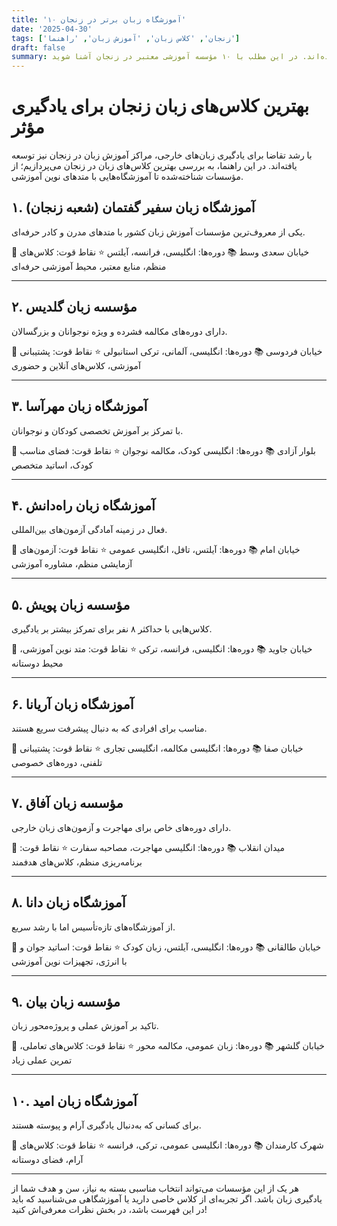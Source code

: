 ```yaml
---
title: '۱۰ آموزشگاه زبان برتر در زنجان'
date: '2025-04-30'
tags: ['زنجان', 'کلاس زبان', 'آموزش زبان', 'راهنما']
draft: false
summary: اگر به‌دنبال یادگیری زبان انگلیسی یا زبان‌های دیگر هستید، آموزشگاه‌های زبان در زنجان با بهره‌گیری از اساتید مجرب و امکانات آموزشی متنوع، فرصت‌های بسیار خوبی را فراهم کرده‌اند. در این مطلب با ۱۰ مؤسسه آموزشی معتبر در زنجان آشنا شوید.
---
```


# بهترین کلاس‌های زبان زنجان برای یادگیری مؤثر

با رشد تقاضا برای یادگیری زبان‌های خارجی، مراکز آموزش زبان در زنجان نیز توسعه یافته‌اند. در این راهنما، به بررسی بهترین کلاس‌های زبان در زنجان می‌پردازیم؛ از مؤسسات شناخته‌شده تا آموزشگاه‌هایی با متدهای نوین آموزشی.

## ۱. آموزشگاه زبان سفیر گفتمان (شعبه زنجان)

یکی از معروف‌ترین مؤسسات آموزش زبان کشور با متدهای مدرن و کادر حرفه‌ای.

📍 خیابان سعدی وسط
📚 دوره‌ها: انگلیسی، فرانسه، آیلتس
⭐ نقاط قوت: کلاس‌های منظم، منابع معتبر، محیط آموزشی حرفه‌ای

---

## ۲. مؤسسه زبان گلدیس

دارای دوره‌های مکالمه فشرده و ویژه نوجوانان و بزرگسالان.

📍 خیابان فردوسی
📚 دوره‌ها: انگلیسی، آلمانی، ترکی استانبولی
⭐ نقاط قوت: پشتیبانی آموزشی، کلاس‌های آنلاین و حضوری

---

## ۳. آموزشگاه زبان مهرآسا

با تمرکز بر آموزش تخصصی کودکان و نوجوانان.

📍 بلوار آزادی
📚 دوره‌ها: انگلیسی کودک، مکالمه نوجوان
⭐ نقاط قوت: فضای مناسب کودک، اساتید متخصص

---

## ۴. آموزشگاه زبان راه‌دانش

فعال در زمینه آمادگی آزمون‌های بین‌المللی.

📍 خیابان امام
📚 دوره‌ها: آیلتس، تافل، انگلیسی عمومی
⭐ نقاط قوت: آزمون‌های آزمایشی منظم، مشاوره آموزشی

---

## ۵. مؤسسه زبان پویش

کلاس‌هایی با حداکثر ۸ نفر برای تمرکز بیشتر بر یادگیری.

📍 خیابان جاوید
📚 دوره‌ها: انگلیسی، فرانسه، ترکی
⭐ نقاط قوت: متد نوین آموزشی، محیط دوستانه

---

## ۶. آموزشگاه زبان آریانا

مناسب برای افرادی که به دنبال پیشرفت سریع هستند.

📍 خیابان صفا
📚 دوره‌ها: انگلیسی مکالمه، انگلیسی تجاری
⭐ نقاط قوت: پشتیبانی تلفنی، دوره‌های خصوصی

---

## ۷. مؤسسه زبان آفاق

دارای دوره‌های خاص برای مهاجرت و آزمون‌های زبان خارجی.

📍 میدان انقلاب
📚 دوره‌ها: انگلیسی مهاجرت، مصاحبه سفارت
⭐ نقاط قوت: برنامه‌ریزی منظم، کلاس‌های هدفمند

---

## ۸. آموزشگاه زبان دانا

از آموزشگاه‌های تازه‌تأسیس اما با رشد سریع.

📍 خیابان طالقانی
📚 دوره‌ها: انگلیسی، آیلتس، زبان کودک
⭐ نقاط قوت: اساتید جوان و با انرژی، تجهیزات نوین آموزشی

---

## ۹. مؤسسه زبان بیان

تاکید بر آموزش عملی و پروژه‌محور زبان.

📍 خیابان گلشهر
📚 دوره‌ها: زبان عمومی، مکالمه محور
⭐ نقاط قوت: کلاس‌های تعاملی، تمرین عملی زیاد

---

## ۱۰. آموزشگاه زبان امید

برای کسانی که به‌دنبال یادگیری آرام و پیوسته هستند.

📍 شهرک کارمندان
📚 دوره‌ها: انگلیسی عمومی، ترکی، فرانسه
⭐ نقاط قوت: کلاس‌های آرام، فضای دوستانه

---

هر یک از این مؤسسات می‌تواند انتخاب مناسبی بسته به نیاز، سن و هدف شما از یادگیری زبان باشد. اگر تجربه‌ای از کلاس خاصی دارید یا آموزشگاهی می‌شناسید که باید در این فهرست باشد، در بخش نظرات معرفی‌اش کنید!
